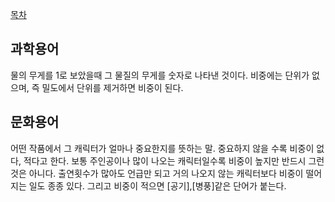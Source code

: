 [[목차]]

== 과학용어 ==
물의 무게를 1로 보았을때 그 물질의 무게를 숫자로 나타낸 것이다. 비중에는 단위가 없으며, 즉 밀도에서 단위를 제거하면 비중이 된다.

== 문화용어 ==
어떤 작품에서 그 캐릭터가 얼마나 중요한지를 뜻하는 말. 중요하지 않을 수록 비중이 없다, 적다고 한다. 보통 주인공이나 많이 나오는 캐릭터일수록 비중이 높지만 반드시 그런 것은 아니다. 출연횟수가 많아도 언급만 되고 거의 나오지 않는 캐릭터보다 비중이 떨어지는 일도 종종 있다. 그리고 비중이 적으면 [공기],[병풍]같은 단어가 붙는다. 


